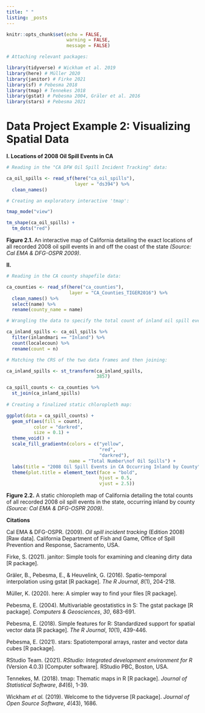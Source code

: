 ```yaml
---
title: " "
listing: _posts
---
```


```r
knitr::opts_chunk$set(echo = FALSE, 
                      warning = FALSE, 
                      message = FALSE)

# Attaching relevant packages:

library(tidyverse) # Wickham et al. 2019
library(here) # Müller 2020
library(janitor) # Firke 2021
library(sf) # Pebesma 2018
library(tmap) # Tennekes 2018
library(gstat) # Pebesma 2004, Gräler et al. 2016
library(stars) # Pebesma 2021
```



# Data Project Example 2: Visualizing Spatial Data



**I. Locations of 2008 Oil Spill Events in CA**

```r
# Reading in the "CA DFW Oil Spill Incident Tracking" data:

ca_oil_spills <- read_sf(here("ca_oil_spills"), 
                         layer = "ds394") %>% 
  clean_names()

# Creating an exploratory interactive 'tmap':

tmap_mode("view")

tm_shape(ca_oil_spills) + 
  tm_dots("red")
```

**Figure 2.1.** An interactive map of California detailing the exact locations of all recorded 2008 oil spill events in and off the coast of the state *(Source: Cal EMA & DFG-OSPR 2009)*.

**II.**

```r
# Reading in the CA county shapefile data:

ca_counties <- read_sf(here("ca_counties"), 
                       layer = "CA_Counties_TIGER2016") %>% 
  clean_names() %>% 
  select(name) %>% 
  rename(county_name = name)

# Wrangling the data to specify the total count of inland oil spill events by county:

ca_inland_spills <- ca_oil_spills %>% 
  filter(inlandmari == "Inland") %>% 
  count(localecoun) %>% 
  rename(count = n)

# Matching the CRS of the two data frames and then joining:

ca_inland_spills <- st_transform(ca_inland_spills, 
                                 3857)

ca_spill_counts <- ca_counties %>% 
  st_join(ca_inland_spills)
  
# Creating a finalized static chloropleth map:

ggplot(data = ca_spill_counts) +
  geom_sf(aes(fill = count), 
          color = "darkred", 
          size = 0.1) +
  theme_void() + 
  scale_fill_gradientn(colors = c("yellow", 
                                  "red", 
                                  "darkred"), 
                       name = "Total Number\nof Oil Spills") + 
  labs(title = "2008 Oil Spill Events in CA Occurring Inland by County") + 
  theme(plot.title = element_text(face = "bold", 
                                  hjust = 0.5, 
                                  vjust = 2.5))
```

**Figure 2.2.** A static chloropleth map of California detailing the total counts of all recorded 2008 oil spill events in the state, occurring inland by county *(Source: Cal EMA & DFG-OSPR 2009)*.

**Citations**

Cal EMA & DFG-OSPR. (2009). *Oil spill incident tracking* (Edition 2008) [Raw data]. California Department of Fish and Game, Office of Spill Prevention and Response, Sacramento, USA.

Firke, S. (2021). janitor: Simple tools for examining and cleaning dirty data [R package].

Gräler, B., Pebesma, E., & Heuvelink, G. (2016). Spatio-temporal interpolation using gstat [R package]. *The R Journal*, *8*(1), 204-218.

Müller, K. (2020). here: A simpler way to find your files [R package].

Pebesma, E. (2004). Multivariable geostatistics in S: The gstat package [R package]. *Computers & Geosciences*, *30*, 683-691.

Pebesma, E. (2018). Simple features for R: Standardized support for spatial vector data [R package]. *The R Journal*, *10*(1), 439-446.

Pebesma, E. (2021). stars: Spatiotemporal arrays, raster and vector data cubes [R package].

RStudio Team. (2021). *RStudio: Integrated development environment for R* (Version 4.0.3) [Computer software]. RStudio PBC, Boston, USA.

Tennekes, M. (2018). tmap: Thematic maps in R [R package]. *Journal of Statistical Software*, *84*(6), 1-39.

Wickham *et al.* (2019). Welcome to the tidyverse [R package]. *Journal of Open Source Software*, *4*(43), 1686.
